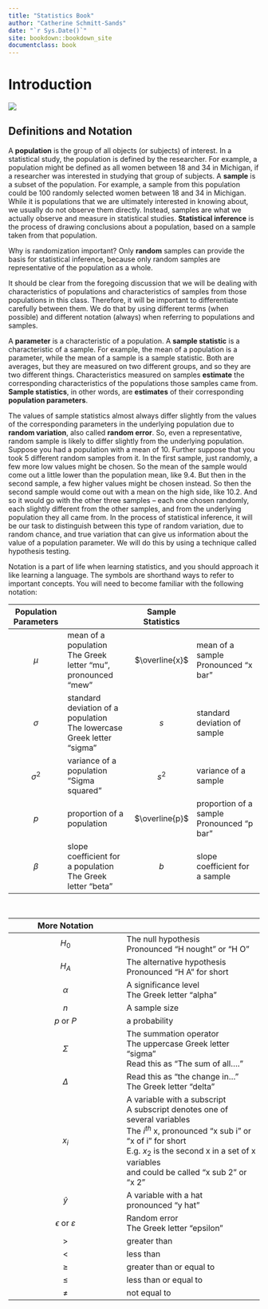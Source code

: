 ```yaml
---
title: "Statistics Book"
author: "Catherine Schmitt-Sands"
date: "`r Sys.Date()`"
site: bookdown::bookdown_site
documentclass: book
---
```


# Introduction {-}

<div class="hero-image-container"> 
  <img class= "hero-image" src="images/art/intro.png">
</div>


## Definitions and Notation {-}

A **population** is the group of all objects (or subjects) of interest. In
a statistical study, the population is defined by the researcher. For
example, a population might be defined as all women between 18 and 34 in
Michigan, if a researcher was interested in studying that group of
subjects. A **sample** is a subset of the population. For example, a
sample from this population could be 100 randomly selected women between
18 and 34 in Michigan. While it is populations that we are ultimately
interested in knowing about, we usually do not observe them directly.
Instead, samples are what we actually observe and measure in statistical
studies. **Statistical inference** is the process of drawing conclusions
about a population, based on a sample taken from that population.

Why is randomization important? Only **random** samples can provide the
basis for statistical inference, because only random samples are
representative of the population as a whole.

It should be clear from the foregoing discussion that we will be dealing
with characteristics of populations and characteristics of samples from
those populations in this class. Therefore, it will be important to
differentiate carefully between them. We do that by using different
terms (when possible) and different notation (always) when referring to
populations and samples.

A **parameter** is a characteristic of a population. A **sample statistic**
is a characteristic of a sample. For example, the mean of a population
is a parameter, while the mean of a sample is a sample statistic. Both
are averages, but they are measured on two different groups, and so they
are two different things. Characteristics measured on samples **estimate**
the corresponding characteristics of the populations those samples came
from. **Sample statistics**, in other words, are **estimates** of their
corresponding **population parameters**.

The values of sample statistics almost always differ slightly from the
values of the corresponding parameters in the underlying population due
to **random variation**, also called **random error**. So, even a
representative, random sample is likely to differ slightly from the
underlying population. Suppose you had a population with a mean of 10.
Further suppose that you took 5 different random samples from it. In the
first sample, just randomly, a few more low values might be chosen. So
the mean of the sample would come out a little lower than the population
mean, like 9.4. But then in the second sample, a few higher values might
be chosen instead. So then the second sample would come out with a mean
on the high side, like 10.2. And so it would go with the other three
samples -- each one chosen randomly, each slightly different from the
other samples, and from the underlying population they all came from. In
the process of statistical inference, it will be our task to distinguish
between this type of random variation, due to random chance, and true
variation that can give us information about the value of a population
parameter. We will do this by using a technique called hypothesis
testing.


Notation is a part of life when learning statistics, and you should
approach it like learning a language. The symbols are shorthand ways to
refer to important concepts. You will need to become familiar with the
following notation:

| Population Parameters |  | Sample Statistics |  |
|:---:|------|:---:|------|
| $\mu$ | mean of a population <br> The Greek letter “mu”, pronounced “mew” | $\overline{x}$ | mean of a sample <br> Pronounced "x bar" |
| $\sigma$ | standard deviation of a population <br> The lowercase Greek letter “sigma” | $s$ | standard deviation of sample |
| $\sigma^2$ | variance of a population <br> “Sigma squared” | $s^2$ | variance of a sample |
| $p$ | proportion of a population | $\overline{p}$ | proportion of a sample <br> Pronounced “p bar” |
| $\beta$ | slope coefficient for a population <br> The Greek letter "beta" | $b$ | slope coefficient for a sample |


<br>

| More Notation ||
|:---:|------|
| $H_0$ | The null hypothesis <br> Pronounced "H nought" or "H O" |
| $H_A$ | The alternative hypothesis <br> Pronounced "H A" for short |
| $\alpha$ | A significance level <br> The Greek letter "alpha" |
| $n$ | A sample size |
| $p$ or $P$ | a probability |
| $\Sigma$ | The summation operator <br> The uppercase Greek letter "sigma" <br>  Read this as "The sum of all...." |
| $\Delta$ | Read this as "the change in..." <br> The Greek letter "delta" |
| $x_i$ | A variable with a subscript <br> A subscript denotes one of several variables <br> The $i^{th}$ x, pronounced "x sub i" or "x of i" for short <br> E.g. $x_2$ is the second x in a set of x variables <br> and could be called "x sub 2" or "x 2" |
| $\hat{y}$ | A variable with a hat <br> pronounced "y hat" |
| $\epsilon$ or $\varepsilon$ | Random error <br> The Greek letter "epsilon" |
| $>$ | greater than |
| $<$ | less than |
| $\ge$ | greater than or equal to |
| $\le$ | less than or equal to |
| $\ne$ | not equal to |



